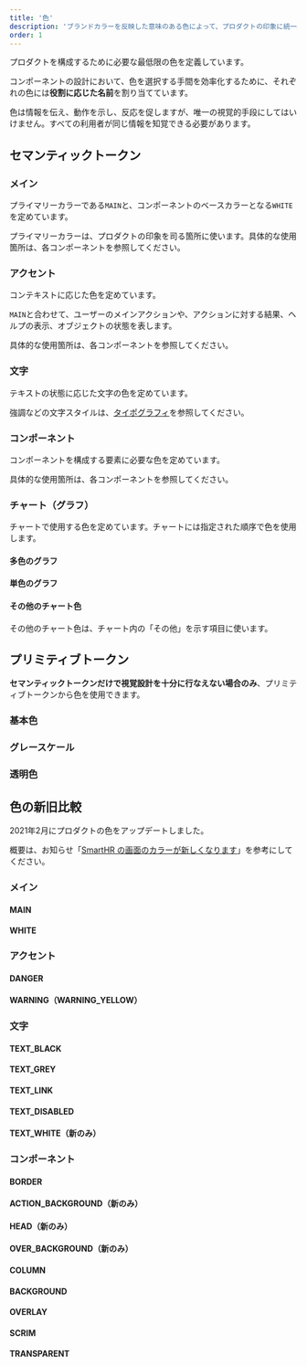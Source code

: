 ```yaml
---
title: '色'
description: 'ブランドカラーを反映した意味のある色によって、プロダクトの印象に統一感を与えます。'
order: 1
---
```



プロダクトを構成するために必要な最低限の色を定義しています。

コンポーネントの設計において、色を選択する手間を効率化するために、それぞれの色には**役割に応じた名前**を割り当てています。

色は情報を伝え、動作を示し、反応を促しますが、唯一の視覚的手段にしてはいけません。すべての利用者が同じ情報を知覚できる必要があります。

## セマンティックトークン

### メイン

プライマリーカラーである`MAIN`と、コンポーネントのベースカラーとなる`WHITE`を定めています。

プライマリーカラーは、プロダクトの印象を司る箇所に使います。具体的な使用箇所は、各コンポーネントを参照してください。

<ColorPalettesWrapper>
  <ColorPalette colorValue="#0077c7" colorName="MAIN" description="プライマリーカラー（プロダクトの印象を司る箇所に使う）" />
  <ColorPalette colorValue="#fff" colorName="WHITE" description="コンポーネントの背景色（Baseコンポーネントなど）" />
</ColorPalettesWrapper>


### アクセント
コンテキストに応じた色を定めています。

`MAIN`と合わせて、ユーザーのメインアクションや、アクションに対する結果、ヘルプの表示、オブジェクトの状態を表します。

具体的な使用箇所は、各コンポーネントを参照してください。

<ColorPalettesWrapper>
  <ColorPalette colorValue="#e01e5a" colorName="DANGER" description="エラー色（操作前に、個人情報の流出や金銭的／法的リスクなど、強い警告をする場合も含む）" />
  <ColorPalette colorValue="#ffcc17" colorName="WARNING_YELLOW" description="警告色（削除やUndoなどの破壊的アクションをする前の注意に使う）。必ずTEXT_BLACKと組み合わせて使う" />
</ColorPalettesWrapper>


### 文字

テキストの状態に応じた文字の色を定めています。

強調などの文字スタイルは、[タイポグラフィ](/products/design-tokens/typography/)を参照してください。

<ColorPalettesWrapper>
  <ColorPalette colorValue="#23221e" colorName="TEXT_BLACK" description="基本的な文字の色" />
  <ColorPalette colorValue="#706d65" colorName="TEXT_GREY" description="TEXT_BLACKからジャンプ率を確保するときに使う文字の色" />
  <ColorPalette colorValue="#0071c1" colorName="TEXT_LINK" description="リンクを表す文字の色" />
  <ColorPalette colorValue="#c1bdb7" colorName="TEXT_DISABLED" description="disabled状態を表す文字の色" />
  <ColorPalette colorValue="#fff" colorName="TEXT_WHITE" description="暗い地色やMAINに対して使う文字の色" />
</ColorPalettesWrapper>


### コンポーネント

コンポーネントを構成する要素に必要な色を定めています。

具体的な使用箇所は、各コンポーネントを参照してください。

<ColorPalettesWrapper>
  <ColorPalette colorValue="#d6d3d0" colorName="BORDER" description="枠線・罫線の色" />
  <ColorPalette colorValue="#d6d3d0" colorName="ACTION_BACKGROUND" description="TableBulkActionAreaの背景色" />
  <ColorPalette colorValue="#edebe8" colorName="HEAD" description="テーブルヘッダーの背景色" />
  <ColorPalette colorValue="#f2f1f0" colorName="OVER_BACKGROUND" description="BACKGROUNDの上で使う囲み色（要素をグルーピングするときに使う色）" />
  <ColorPalette colorValue="#f8f7f6" colorName="COLUMN" description="WHITEの上で使う囲み色（要素をグルーピングするときに使う色）" />
  <ColorPalette colorValue="#f8f7f6" colorName="BACKGROUND" description="画面の背景色" />
  <ColorPalette colorValue="rgba(3,3,2,0.15)" colorName="OVERLAY" description="ボタンなどhover時に重ねる色" />
  <ColorPalette colorValue="rgba(3,3,2,0.5)" colorName="SCRIM" description="モーダル表示時のスクリム（モーダルの下の画面に重ねる）の色" />
  <ColorPalette colorValue="rgba(255,255,255,0)" colorName="TRANSPARENT" description="デザインツールだけで使う専用スタイル。コンポーネントの枠線などを消すときのAppearanceに使用" />
</ColorPalettesWrapper>


### チャート（グラフ）

チャートで使用する色を定めています。チャートには指定された順序で色を使用します。

#### 多色のグラフ

<ColorPalettesWrapper>
  <ColorPalette colorValue="rgb(0, 196, 204)" colorName="CHART_COLOR_1" description="多色チャート色1" />
  <ColorPalette colorValue="rgb(255, 205, 0)" colorName="CHART_COLOR_2" description="多色チャート色2" />
  <ColorPalette colorValue="rgb(255, 145, 0)" colorName="CHART_COLOR_3" description="多色チャート色3" />
  <ColorPalette colorValue="rgb(230, 85, 55)" colorName="CHART_COLOR_4" description="多色チャート色4" />
  <ColorPalette colorValue="rgb(45, 75, 155)" colorName="CHART_COLOR_5" description="多色チャート色5" />
  <ColorPalette colorValue="rgb(45, 125, 240)" colorName="CHART_COLOR_6" description="多色チャート色6" />
  <ColorPalette colorValue="rgb(105, 215, 255)" colorName="CHART_COLOR_7" description="多色チャート色7" />
  <ColorPalette colorValue="rgb(75, 180, 125)" colorName="CHART_COLOR_8" description="多色チャート色8" />
  <ColorPalette colorValue="rgb(5, 135, 140)" colorName="CHART_COLOR_9" description="多色チャート色9" />
  <ColorPalette colorValue="rgb(0, 90, 100)" colorName="CHART_COLOR_10" description="多色チャート色10" />
</ColorPalettesWrapper>

#### 単色のグラフ

<ColorPalettesWrapper>
  <ColorPalette colorValue="rgb(161, 227, 230)" colorName="SINGLE_CHART_COLOR_1" description="単色チャート色1" />
  <ColorPalette colorValue="rgb(0, 196, 204)" colorName="SINGLE_CHART_COLOR_2" description="単色チャート色2" />
  <ColorPalette colorValue="rgb(0, 172, 179)" colorName="SINGLE_CHART_COLOR_3" description="単色チャート色3" />
  <ColorPalette colorValue="rgb(5, 134, 139)" colorName="SINGLE_CHART_COLOR_4" description="単色チャート色4" />
  <ColorPalette colorValue="rgb(5, 86, 89)" colorName="SINGLE_CHART_COLOR_5" description="単色チャート色5" />
  <ColorPalette colorValue="rgb(3, 48, 51)" colorName="SINGLE_CHART_COLOR_6" description="単色チャート色6" />
</ColorPalettesWrapper>

#### その他のチャート色

その他のチャート色は、チャート内の「その他」を示す項目に使います。

<ColorPalettesWrapper>
  <ColorPalette colorValue="rgb(235, 235, 235)" colorName="OTHER_CHART_COLOR" description="「その他」項目に使う色" />
</ColorPalettesWrapper>


## プリミティブトークン
**セマンティックトークンだけで視覚設計を十分に行なえない場合のみ**、プリミティブトークンから色を使用できます。

### 基本色
<ColorPalettesWrapper>
  <ColorPalette colorValue="#030302" colorName="BLACK" />
  <ColorPalette colorValue="#fff" colorName="WHITE"/>
  <ColorPalette colorValue="#0077c7" colorName="BLUE_100" />
  <ColorPalette colorValue="#0071c1" colorName="BLUE_101" />
  <ColorPalette colorValue="#e01e5a" colorName="RED_100" />
  <ColorPalette colorValue="#ff8800" colorName="ORANGE_100" />
  <ColorPalette colorValue="#ffcc17" colorName="YELLOW_100" />
  <ColorPalette colorValue="#00c4cc" colorName="SMARTHR_BLUE"/>
</ColorPalettesWrapper>

### グレースケール
<ColorPalettesWrapper>
  <ColorPalette colorValue="#f8f7f6" colorName="GREY_5" />
  <ColorPalette colorValue="#f5f4f3" colorName="GREY_6"/>
  <ColorPalette colorValue="#f2f1f0" colorName="GREY_7" />
  <ColorPalette colorValue="#edebe8" colorName="GREY_9" />
  <ColorPalette colorValue="#d6d3d0" colorName="GREY_20" />
  <ColorPalette colorValue="#c1bdb7" colorName="GREY_30" />
  <ColorPalette colorValue="#706d65" colorName="GREY_65" />
  <ColorPalette colorValue="#23221e" colorName="GREY_100"/>
</ColorPalettesWrapper>

### 透明色
<ColorPalettesWrapper>
  <ColorPalette colorValue="rgba(3,3,2,0.15)" colorName="TRANSPARENCY_15"/>
  <ColorPalette colorValue="rgba(3,3,2,0.30)" colorName="TRANSPARENCY_30" />
  <ColorPalette colorValue="rgba(3,3,2,0.50)" colorName="TRANSPARENCY_50" />
</ColorPalettesWrapper>

## 色の新旧比較
2021年2月にプロダクトの色をアップデートしました。

概要は、お知らせ「[SmartHR の画面のカラーが新しくなります](https://smarthr.jp/update/21763)」を参考にしてください。

### メイン
#### MAIN

<ColorPalettesWrapper>
  <ColorPalette colorValue="#0077c7" colorName="新" />
  <ColorPalette colorValue="#00a5ab" colorName="旧" />
</ColorPalettesWrapper>

#### WHITE

<ColorPalettesWrapper>
  <ColorPalette colorValue="#fff" colorName="新 ※変更なし" />
  <ColorPalette colorValue="#fff" colorName="旧" />
</ColorPalettesWrapper>

### アクセント
#### DANGER

<ColorPalettesWrapper>
  <ColorPalette colorValue="#e01e5a" colorName="新" />
  <ColorPalette colorValue="#ef475b" colorName="旧" />
</ColorPalettesWrapper>

#### WARNING（WARNING_YELLOW）

<ColorPalettesWrapper>
  <ColorPalette colorValue="#ffcc17" colorName="新" />
  <ColorPalette colorValue="#ff8800" colorName="旧" />
</ColorPalettesWrapper>

### 文字
#### TEXT_BLACK

<ColorPalettesWrapper>
  <ColorPalette colorValue="#23221e" colorName="新" />
  <ColorPalette colorValue="#333333" colorName="旧" />
</ColorPalettesWrapper>

#### TEXT_GREY

<ColorPalettesWrapper>
  <ColorPalette colorValue="#706d65" colorName="新" />
  <ColorPalette colorValue="#767676" colorName="旧" />
</ColorPalettesWrapper>

#### TEXT_LINK

<ColorPalettesWrapper>
  <ColorPalette colorValue="#0071c1" colorName="新" />
  <ColorPalette colorValue="#007bc2" colorName="旧" />
</ColorPalettesWrapper>

#### TEXT_DISABLED

<ColorPalettesWrapper>
  <ColorPalette colorValue="#c1bdb7" colorName="新" />
  <ColorPalette colorValue="#c1c1c1" colorName="旧" />
</ColorPalettesWrapper>

#### TEXT_WHITE（新のみ）

<ColorPalettesWrapper>
  <ColorPalette colorValue="#fff" colorName="新" />
</ColorPalettesWrapper>

### コンポーネント
#### BORDER

<ColorPalettesWrapper>
  <ColorPalette colorValue="#d6d3d0" colorName="新" />
  <ColorPalette colorValue="#d6d6d6" colorName="旧" />
</ColorPalettesWrapper>

#### ACTION_BACKGROUND（新のみ）

<ColorPalettesWrapper>
  <ColorPalette colorValue="#d6d3d0" colorName="新" />
</ColorPalettesWrapper>

#### HEAD（新のみ）

<ColorPalettesWrapper>
  <ColorPalette colorValue="#edebe8" colorName="新" />
</ColorPalettesWrapper>

#### OVER_BACKGROUND（新のみ）

<ColorPalettesWrapper>
  <ColorPalette colorValue="#f2f1f0" colorName="新" />
</ColorPalettesWrapper>

#### COLUMN

<ColorPalettesWrapper>
  <ColorPalette colorValue="#f8f7f6" colorName="新" />
  <ColorPalette colorValue="#f9f9f9" colorName="旧" />
</ColorPalettesWrapper>

#### BACKGROUND

<ColorPalettesWrapper>
  <ColorPalette colorValue="#f8f7f6" colorName="新" />
  <ColorPalette colorValue="#f5f6fa" colorName="旧" />
</ColorPalettesWrapper>

#### OVERLAY

<ColorPalettesWrapper>
  <ColorPalette colorValue="rgba(3,3,2,0.15)" colorName="新" />
  <ColorPalette colorValue="rgba(0,0,0,0.15)" colorName="旧" />
</ColorPalettesWrapper>

#### SCRIM

<ColorPalettesWrapper>
  <ColorPalette colorValue="rgba(3,3,3,0.4)" colorName="新" />
  <ColorPalette colorValue="rgba(0,0,0,0.5)" colorName="旧" />
</ColorPalettesWrapper>

#### TRANSPARENT

<ColorPalettesWrapper>
  <ColorPalette colorValue="rgba(255,255,255,0)" colorName="新 ※変更なし" />
  <ColorPalette colorValue="rgba(255,255,255,0)" colorName="旧" />
</ColorPalettesWrapper>
